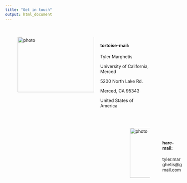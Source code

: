 ```yaml
---
title: "Get in touch"
output: html_document
---
```


<style>
.title {
    display: none;
}

body {
    background-image: url("images/background.png");
    background-repeat: no-repeat;
}

figure {
      display: flex;
    }

figcaption{
      width: 100%;
      padding-left: 20px;
      text-align: left;
    }

</style>

<body>
<figure class="image-left" style= "padding-top: 35px" >
    <img src= "images/tortoise.jpg" alt="photo" width="245" height="178"/>
    <figcaption style="padding-top:0px;">
        <h4 style="font-weight: bold;">tortoise-mail: </h4>        
        <p>Tyler Marghetis </p>
        <p>University of California, Merced</p>
        <p>5200 North Lake Rd.</p>
        <p>Merced, CA 95343</p>
        <p>United States of America</p>
    </figcaption>
</figure>

<figure class="image-left" style="padding-top: 35px; padding-left: 360px">
    <img src= "images/hare.png" alt="photo" width="220" height="160"/>
 <figcaption style="padding-left: 40px; padding-top: 20px;">
        <h4 style="font-weight: bold;">hare-mail: </h4>        
        <p>tyler.marghetis@gmail.com </p>
    </figcaption>
</figure>
</body>